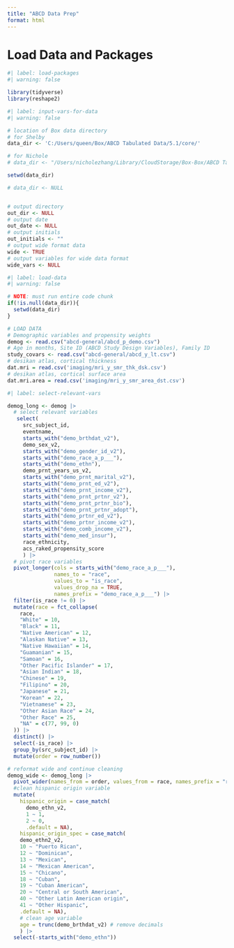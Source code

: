```yaml
---
title: "ABCD Data Prep"
format: html
---
```


# Load Data and Packages

```r
#| label: load-packages
#| warning: false

library(tidyverse)
library(reshape2)
```

```r
#| label: input-vars-for-data
#| warning: false

# location of Box data directory
# for Shelby
data_dir <- 'C:/Users/queen/Box/ABCD Tabulated Data/5.1/core/'

# for Nichole
# data_dir <- "/Users/nicholezhang/Library/CloudStorage/Box-Box/ABCD Tabulated Data/5.1/core"

setwd(data_dir)

# data_dir <- NULL


# output directory
out_dir <- NULL
# output date
out_date <- NULL
# output initials
out_initials <- ""
# output wide format data
wide <- TRUE
# output variables for wide data format
wide_vars <- NULL 
```

```r
#| label: load-data
#| warning: false

# NOTE: must run entire code chunk
if(!is.null(data_dir)){
  setwd(data_dir)
}

# LOAD DATA
# Demographic variables and propensity weights
demog <- read.csv("abcd-general/abcd_p_demo.csv")
# Age in months, Site ID (ABCD Study Design Variables), Family ID
study_covars <- read.csv("abcd-general/abcd_y_lt.csv")
# desikan atlas, cortical thickness
dat.mri = read.csv('imaging/mri_y_smr_thk_dsk.csv')
# desikan atlas, cortical surface area
dat.mri.area = read.csv('imaging/mri_y_smr_area_dst.csv')
```

```r
#| label: select-relevant-vars

demog_long <- demog |>
  # select relevant variables
   select(
     src_subject_id,
     eventname,
     starts_with("demo_brthdat_v2"),
     demo_sex_v2,
     starts_with("demo_gender_id_v2"),
     starts_with("demo_race_a_p___"),
     starts_with("demo_ethn"),
     demo_prnt_years_us_v2,
     starts_with("demo_prnt_marital_v2"),
     starts_with("demo_prnt_ed_v2"),
     starts_with("demo_prnt_income_v2"),
     starts_with("demo_prnt_prtnr_v2"),
     starts_with("demo_prnt_prtnr_bio"),
     starts_with("demo_prnt_prtnr_adopt"),
     starts_with("demo_prtnr_ed_v2"),
     starts_with("demo_prtnr_income_v2"),
     starts_with("demo_comb_income_v2"),
     starts_with("demo_med_insur"),
     race_ethnicity,
     acs_raked_propensity_score
     ) |>
  # pivot race variables
  pivot_longer(cols = starts_with("demo_race_a_p___"),
               names_to = "race",
               values_to = "is_race",
               values_drop_na = TRUE,
               names_prefix = "demo_race_a_p___") |>
  filter(is_race != 0) |>
  mutate(race = fct_collapse(
    race,
    "White" = 10,
    "Black" = 11,
    "Native American" = 12,
    "Alaskan Native" = 13,
    "Native Hawaiian" = 14,
    "Guamanian" = 15,
    "Samoan" = 16,
    "Other Pacific Islander" = 17,
    "Asian Indian" = 18,
    "Chinese" = 19,
    "Filipino" = 20,
    "Japanese" = 21,
    "Korean" = 22,
    "Vietnamese" = 23,
    "Other Asian Race" = 24,
    "Other Race" = 25,
    "NA" = c(77, 99, 0)
  )) |>
  distinct() |>
  select(-is_race) |>
  group_by(src_subject_id) |>
  mutate(order = row_number())

# reformat wide and continue cleaning
demog_wide <- demog_long |>
  pivot_wider(names_from = order, values_from = race, names_prefix = "race_") |>
  #clean hispanic origin variable 
  mutate(
    hispanic_origin = case_match(
      demo_ethn_v2,
      1 ~ 1,
      2 ~ 0,
      .default = NA),
    hispanic_origin_spec = case_match(
    demo_ethn2_v2, 
    10 ~ "Puerto Rican", 
    12 ~ "Dominican",
    13 ~ "Mexican", 
    14 ~ "Mexican American", 
    15 ~ "Chicano", 
    18 ~ "Cuban", 
    19 ~ "Cuban American", 
    20 ~ "Central or South American", 
    40 ~ "Other Latin American origin", 
    41 ~ "Other Hispanic", 
    .default = NA),
    # clean age variable
    age = trunc(demo_brthdat_v2) # remove decimals 
    ) |>
  select(-starts_with("demo_ethn"))
```
